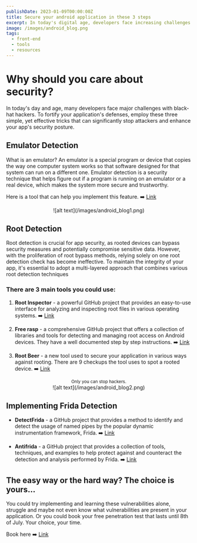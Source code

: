```yaml
---
publishDate: 2023-01-09T00:00:00Z
title: Secure your android application in these 3 steps
excerpt: In today's digital age, developers face increasing challenges with..
image: /images/android_blog.png
tags:
  - front-end
  - tools
  - resources
---
```


# Why should you care about security?

In today's day and age, many developers face major challenges with black-hat hackers. To fortify your application's defenses, employ these three simple, yet effective tricks that can significantly stop attackers and enhance your app's security posture.

## Emulator Detection

What is an emulator? An emulator is a special program or device that copies the way one computer system works so that software designed for that system can run on a different one. Emulator detection is a security technique that helps figure out if a program is running on an emulator or a real device, which makes the system more secure and trustworthy.

Here is a tool that can help you implement this feature. 
➡️ [Link](https://github.com/strazzere/anti-emulator/tree/master/slides) 

<center>![alt text](/images/android_blog1.png)</center>

## Root Detection

Root detection is crucial for app security, as rooted devices can bypass security measures and potentially compromise sensitive data. However, with the proliferation of root bypass methods, relying solely on one root detection check has become ineffective. To maintain the integrity of your app, it's essential to adopt a multi-layered approach that combines various root detection techniques

### There are 3 main tools you could use:

1. **Root Inspector** - a powerful GitHub project that provides an easy-to-use interface for analyzing and inspecting root files in various operating systems. 
➡️ [Link](https://github.com/devadvance/rootinspector) 

2. **Free rasp** - a comprehensive GitHub project that offers a collection of libraries and tools for detecting and managing root access on Android devices. They have a well documented step by step instructions. 
➡️ [Link](https://github.com/talsec/Free-RASP-Android)

3. **Root Beer** - a new tool used to secure your application in various ways against rooting. There are 9 checkups the tool uses to spot a rooted device. 
➡️ [Link](https://github.com/scottyab/rootbeer)

<center>
<small>
  Only you can stop hackers.
</small>
</center>
<center>![alt text](/images/android_blog2.png)</center>

## Implementing Frida Detection

- **DetectFrida** - a GitHub project that provides a method to identify and detect the usage of named pipes by the popular dynamic instrumentation framework, Frida. 
➡️ [Link](https://github.com/darvincisec/DetectFrida)

- **Antifrida** - a GitHub project that provides a collection of tools, techniques, and examples to help protect against and counteract the detection and analysis performed by Frida. ➡️ [Link](https://github.com/muellerberndt/frida-detection)


## The easy way or the hard way? The choice is yours...

You could try implementing and learning these vulnerabilities alone, struggle and maybe not even know what vulnerabilities are present in your application. Or you could book your free penetration test that lasts until 8th of July. Your choice, your time. 

Book here ➡️ [Link](https://www.starshipshield.com/book-a-meeting)
 
